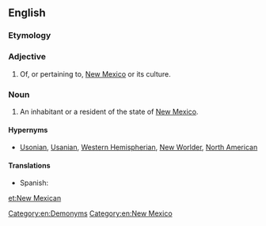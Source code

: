 ==English==

===Etymology===
{{suffix|New Mexico|an}}

===Adjective===
{{en-adj|-}}

# Of, or pertaining to, [[New Mexico]] or its culture.

===Noun===
{{en-noun|head=[[New]] [[Mexican]]}}

# An inhabitant or a resident of the state of [[New Mexico]].

====Hypernyms====
* [[Usonian]], [[Usanian]], [[Western Hemispherian]], [[New Worlder]], [[North American]]

====Translations====
{{trans-top|an inhabitant or a resident of the state of New Mexico}}
* Spanish: {{t|es|nuevo mexicano|m}}
{{trans-mid}}
{{trans-bottom}}

[[Category:en:Demonyms]]
[[Category:en:New Mexico]]

[[et:New Mexican]]